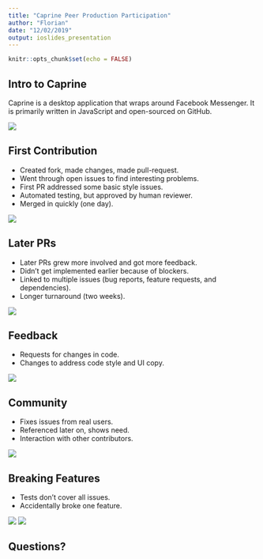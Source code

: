 ```yaml
---
title: "Caprine Peer Production Participation"
author: "Florian"
date: "12/02/2019"
output: ioslides_presentation
---
```


```r
knitr::opts_chunk$set(echo = FALSE)
```

<style>
slide img {
  max-width: 100%;
}

slides > slide {
  background: white;
}

slides > slide:not(.nobackground):after {
  background: #eee;
  border-radius: 4px;
  border: 3px solid white;
  padding: 1px 10px;
  margin: -4px -13px;
}
</style>

## Intro to Caprine

Caprine is a desktop application that wraps around Facebook Messenger. It is primarily written in JavaScript and open-sourced on GitHub.

![](description.png)

## First Contribution

- Created fork, made changes, made pull-request.
- Went through open issues to find interesting problems.
- First PR addressed some basic style issues.
- Automated testing, but approved by human reviewer.
- Merged in quickly (one day).

![](1st-pr.png)

## Later PRs

- Later PRs grew more involved and got more feedback.
- Didn't get implemented earlier because of blockers.
- Linked to multiple issues (bug reports, feature requests, and dependencies).
- Longer turnaround (two weeks).

![](later-pr.png)

## Feedback

- Requests for changes in code.
- Changes to address code style and UI copy.

![](requests.png)

## Community

- Fixes issues from real users.
- Referenced later on, shows need.
- Interaction with other contributors.

![](interaction.png)

## Breaking Features

- Tests don't cover all issues.
- Accidentally broke one feature.

![](regression.png)
![](regression-fix.png)

## Questions?